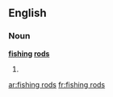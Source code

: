==English==

===Noun===
'''[[fish]]ing [[rod]]s'''

# {{plural of|fishing rod}}

[[ar:fishing rods]]
[[fr:fishing rods]]